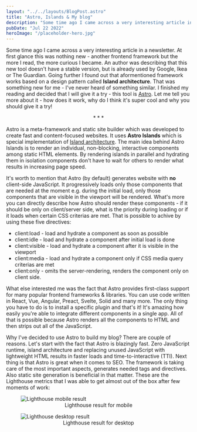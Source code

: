 ```yaml
---
layout: "../../layouts/BlogPost.astro"
title: "Astro, Islands & My blog"
description: "Some time ago I came across a very interesting article in a newsletter. At first glance it was nothing new - another frontend framework but the more..."
pubDate: "Jul 22 2022"
heroImage: "/placeholder-hero.jpg"
---
```


Some time ago I came across a very interesting article in a newsletter. At first glance this was nothing new - another frontend framework but the more I read, the more curious I became. An author was describing that this new tool doesn't have a stable version, but is already used by Google, Ikea or The Guardian. Going further I found out that aformentioned framework works based on a design pattern called **Island architecture**. That was something new for me - I've never heard of something similar. I finished my reading and decided that I will give it a try - this tool is [Astro](https://astro.build/). Let me tell you more about it - how does it work, why do I think it's super cool and why you should give it a try!

<div style="width: 100%; text-align: center;">* * *</div>

Astro is a meta-framework and static site builder which was developed to create fast and content-focused websites. It uses **Astro Islands** which is special implementation of [Island architecture](https://www.patterns.dev/posts/islands-architecture/). The main idea behind Astro Islands is to render an individual, non-blocking, interactive components among static HTML elements. By rendering islands in parallel and hydrating them in isolation components don't have to wait for others to render what results in increasing page speed.

It's worth to mention that Astro (by default) generates website with **no** client-side JavaScript. It progressively loads only those components that are needed at the moment e.g. during the initial load, only those components that are visible in the viewport will be rendered. What's more you can directly describe how Astro should render these components - if it should be only on client/server side, what is the priority during loading or if it loads when certain CSS criterias are met. That is possible to achive by using these five directives:
- client:load - load and hydrate a component as soon as possible
- client:idle - load and hydrate a component after initial load is done
- client:visible - load and hydrate a component after it is visible in the viewport
- client:media - load and hydrate a component only if CSS media query criterias are met
- client:only - omits the server-rendering, renders the component only on client side.

What else interested me was the fact that Astro provides first-class support for many popular frontend frameworks & libraries. You can use code written in React, Vue, Angular, Preact, Svelte, Solid and many more. The only thing you have to do is to install a specific plugin and that's it! It's amazing how easily you're able to integrate different components in a single app. All of that is possible because Astro renders all the components to HTML and then strips out all of the JavaScript.

Why I've decided to use Astro to build my blog? There are couple of reasons. Let's start with the fact that Astro is blazingly fast. Zero JavaScript runtime, island architecture and replacing unused JavaScript with lightweight HTML results in faster loads and time-to-interactive (TTI). Next thing is that Astro is great when it comes to SEO. The framework is taking care of the most important aspects, generates needed tags and directives. Also static site generation is beneficial in that matter. These are the Lighthouse metrics that I was able to get almost out of the box after few moments of work:

<figure>
  <img
    src="/mobileLighthouse.png"
    alt="Lighthouse mobile result"
    width={720}
    height="auto"
  />
  <figcaption style="text-align: center;">Lighthouse result for mobile</figcaption>
</figure>
<figure>
  <img
    src="/desktopLighthouse.png"
    alt="Lighthouse desktop result"
    width={720}
    height="auto"
  />
  <figcaption style="text-align: center;">Lighthouse result for desktop</figcaption>
</figure>